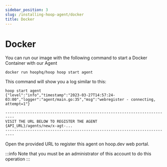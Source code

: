 ```yaml
---
sidebar_position: 3
slug: /installing-hoop-agent/docker
title: Docker
---
```


# Docker

You can run our image with the following command to start a Docker Container with our Agent

```shell
docker run hoophq/hoop hoop start agent
```

This command will show you a log similar to this:

```shell
hoop start agent
{"level":"info","timestamp":"2023-03-27T14:57:24-03:00","logger":"agent/main.go:35","msg":"webregister - connecting, attempt=1"}

--------------------------------------------------------------------------
VISIT THE URL BELOW TO REGISTER THE AGENT
{API_URL}/agents/new/x-agt-...
--------------------------------------------------------------------------
```

Open the provided URL to register this agent on hoop.dev web portal.

:::info
Note that you must be an administrator of this account to do this operation
:::

